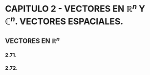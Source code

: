 
# CAPITULO 2 - VECTORES EN $\mathbb{R}^n$ Y $\mathbb{C}^n$. VECTORES ESPACIALES.

## VECTORES EN $\mathbb{R}^n$

### 2.71.

<Exercise2Dot71 />

### 2.72.

<Exercise2Dot72 />
